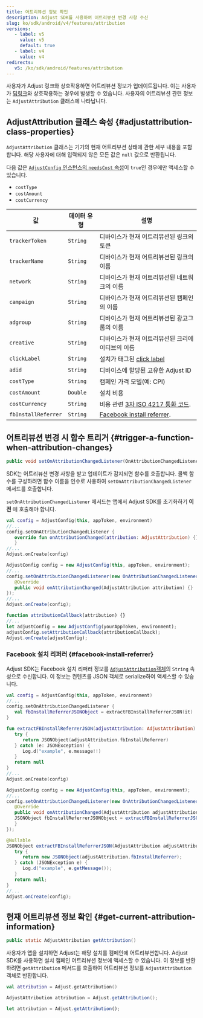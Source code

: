 ```yaml
---
title: 어트리뷰션 정보 확인
description: Adjust SDK를 사용하여 어트리뷰션 변경 사항 수신
slug: ko/sdk/android/v4/features/attribution
versions:
   - label: v5
     value: v5
     default: true
   - label: v4
     value: v4
redirects:
   v5: /ko/sdk/android/features/attribution
---
```


사용자가 Adjust 링크와 상호작용하면 어트리뷰션 정보가 업데이트됩니다. 이는 사용자가 [딥링크](https://help.adjust.com/ko/article/deep-links)와 상호작용하는 경우에 발생할 수 있습니다. 사용자의 어트리뷰션 관련 정보는 `AdjustAttribution` 클래스에 나타납니다.

## AdjustAttribution 클래스 속성 {#adjustattribution-class-properties}

`AdjustAttribution` 클래스는 기기의 현재 어트리뷰션 상태에 관한 세부 내용을 포함합니다. 해당 사용자에 대해 입력되지 않은 모든 값은 `null` 값으로 반환됩니다.

<Callout type="note">

다음 값은 [`AdjustConfig` 인스턴스의 `needsCost` 속성](/ko/sdk/android/configuration#enable-cost-data-sending)이 `true`인 경우에만 액세스할 수 있습니다.

- `costType`
- `costAmount`
- `costCurrency`

</Callout>

| 값                  | 데이터 유형 | 설명                                                                                         |
| ------------------- | ----------- | -------------------------------------------------------------------------------------------- |
| `trackerToken`      | `String`    | 디바이스가 현재 어트리뷰션된 링크의 토큰                                                     |
| `trackerName`       | `String`    | 디바이스가 현재 어트리뷰션된 링크의 이름                                                     |
| `network`           | `String`    | 디바이스가 현재 어트리뷰션된 네트워크의 이름                                                 |
| `campaign`          | `String`    | 디바이스가 현재 어트리뷰션된 캠페인의 이름                                                   |
| `adgroup`           | `String`    | 디바이스가 현재 어트리뷰션된 광고그룹의 이름                                                 |
| `creative`          | `String`    | 디바이스가 현재 어트리뷰션된 크리에이티브의 이름                                             |
| `clickLabel`        | `String`    | 설치가 태그된 [click label](https://help.adjust.com/ko/article/user-rewards)                 |
| `adid`              | `String`    | 디바이스에 할당된 고유한 Adjust ID                                                           |
| `costType`          | `String`    | 캠페인 가격 모델\(예: CPI\)                                                                  |
| `costAmount`        | `Double`    | 설치 비용                                                                                    |
| `costCurrency`      | `String`    | 비용 관련 [3자 ISO 4217 통화 코드](https://www.iban.com/currency-codes).                     |
| `fbInstallReferrer` | `String`    | [Facebook install referrer](https://developers.facebook.com/docs/app-ads/install-referrer/). |

## 어트리뷰션 변경 시 함수 트리거 {#trigger-a-function-when-attribution-changes}

<CodeBlock title="메서드 서명">

```java
public void setOnAttributionChangedListener(OnAttributionChangedListener onAttributionChangedListener)
```

</CodeBlock>

SDK는 어트리뷰션 변경 사항을 받고 업데이트가 감지되면 함수를 호출합니다. 콜백 함수를 구성하려면 함수 이름을 인수로 사용하여 `setOnAttributionChangedListener` 메서드를 호출합니다.

<Callout type="important">

`setOnAttributionChangedListener` 메서드는 앱에서 Adjust SDK를 초기화하기 **이전** 에 호출해야 합니다.

</Callout>
<Tabs>
<Tab title="Kotlin" sync="kotlin">

```kotlin
val config = AdjustConfig(this, appToken, environment)
//...
config.setOnAttributionChangedListener {
   override fun onAttributionChanged(attribution: AdjustAttribution) {}
   }
//...
Adjust.onCreate(config)
```

</Tab>
<Tab title="Java" sync="java">

```java
AdjustConfig config = new AdjustConfig(this, appToken, environment);
//...
config.setOnAttributionChangedListener(new OnAttributionChangedListener() {
   @Override
   public void onAttributionChanged(AdjustAttribution attribution) {}
});
//...
Adjust.onCreate(config);
```

</Tab>
<Tab title="Javascript" sync="js">

```js
function attributionCallback(attribution) {}
//...
let adjustConfig = new AdjustConfig(yourAppToken, environment);
adjustConfig.setAttributionCallback(attributionCallback);
Adjust.onCreate(adjustConfig);
```

</Tab>
</Tabs>

### Facebook 설치 리퍼러 {#facebook-install-referrer}

Adjust SDK는 Facebook 설치 리퍼러 정보를 [`AdjustAttribution`객체](#adjustattribution-class-properties)의 `String` 속성으로 수신합니다. 이 정보는 컨텐츠를 JSON 객체로 serialize하여 액세스할 수 있습니다.

<Tabs>
<Tab title="Kotlin" sync="kotlin">

```kotlin
val config = AdjustConfig(this, appToken, environment)
//...
config.setOnAttributionChangedListener {
   val fbInstallReferrerJSONObject = extractFBInstallReferrerJSON(it)
}

fun extractFBInstallReferrerJSON(adjustAttribution: AdjustAttribution): JSONObject? {
   try {
      return JSONObject(adjustAttribution.fbInstallReferrer)
   } catch (e: JSONException) {
      Log.d("example", e.message!!)
   }
   return null
}
//...
Adjust.onCreate(config)
```

</Tab>
<Tab title="Java" sync="java">

```java
AdjustConfig config = new AdjustConfig(this, appToken, environment);
//...
config.setOnAttributionChangedListener(new OnAttributionChangedListener() {
   @Override
   public void onAttributionChanged(AdjustAttribution adjustAttribution) {
   JSONObject fbInstallReferrerJSONObject = extractFBInstallReferrerJSON(adjustAttribution);
   }
});

@Nullable
JSONObject extractFBInstallReferrerJSON(AdjustAttribution adjustAttribution) {
   try {
      return new JSONObject(adjustAttribution.fbInstallReferrer);
   } catch (JSONException e) {
      Log.d("example", e.getMessage());
   }
   return null;
}
//...
Adjust.onCreate(config);
```

</Tab>
</Tabs>

## 현재 어트리뷰션 정보 확인 {#get-current-attribution-information}

<CodeBlock title="메서드 서명">

```java
public static AdjustAttribution getAttribution()
```

</CodeBlock>

사용자가 앱을 설치하면 Adjust는 해당 설치를 캠페인에 어트리뷰션합니다. Adjust SDK를 사용하면 설치 캠페인 어트리뷰션 정보에 액세스할 수 있습니다. 이 정보를 반환하려면 `getAttribution` 메서드를 호출하여 어트리뷰션 정보를 `AdjustAttribution` 객체로 반환합니다.

<Tabs>
<Tab title="Kotlin" sync="kotlin">

```kotlin
val attribution = Adjust.getAttribution()
```

</Tab>
<Tab title="Java" sync="java" >

```java
AdjustAttribution attribution = Adjust.getAttribution();
```

</Tab>
<Tab title="Javascript" sync="js" >

```js
let attribution = Adjust.getAttribution();
```

</Tab>
</Tabs>
